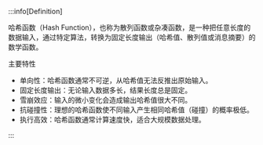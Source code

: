 
:::info[Definition]

哈希函数（Hash Function），也称为散列函数或杂凑函数，是一种把任意长度的数据输入，通过特定算法，转换为固定长度输出（哈希值、散列值或消息摘要）的数学函数。

主要特性
- 单向性：哈希函数通常不可逆，从哈希值无法反推出原始输入。
- 固定长度输出：无论输入数据多长，结果长度总是固定。
- 雪崩效应：输入的微小变化会造成输出哈希值很大不同。
- 抗碰撞性：理想的哈希函数使不同输入产生相同哈希值（碰撞）的概率极低。
- 执行高效：哈希函数通常计算速度快，适合大规模数据处理。

:::

